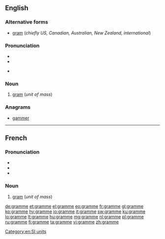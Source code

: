 ==English==

===Alternative forms===
* [[gram]] (''chiefly US, Canadian, Australian, New Zealand, international'')

===Pronunciation===
* {{IPA|/ɡɹæm/}}
* {{rhymes|æm}}
* {{homophones|lang=en|gram|graham}} {{qualifier|GenAm}}

===Noun===
{{en-noun}}

# {{context|British|lang=en}} [[gram]] (''unit of mass'')

===Anagrams===
* [[gammer]]

[[Category:en:SI units]]

----

==French==

===Pronunciation===
* {{audio|Fr-gramme.ogg|audio}}
* {{IPA|lang=fr|/ɡʁam/}}
* {{audio|Fr-Paris--gramme.ogg|Audio (Paris)}}

===Noun===
{{fr-noun|m}}

# [[gram]] (''unit of mass'')

[[de:gramme]]
[[et:gramme]]
[[el:gramme]]
[[eo:gramme]]
[[fr:gramme]]
[[gl:gramme]]
[[ko:gramme]]
[[hy:gramme]]
[[io:gramme]]
[[it:gramme]]
[[sw:gramme]]
[[ku:gramme]]
[[lo:gramme]]
[[lt:gramme]]
[[hu:gramme]]
[[mg:gramme]]
[[nl:gramme]]
[[pl:gramme]]
[[ru:gramme]]
[[fi:gramme]]
[[ta:gramme]]
[[vi:gramme]]
[[zh:gramme]]